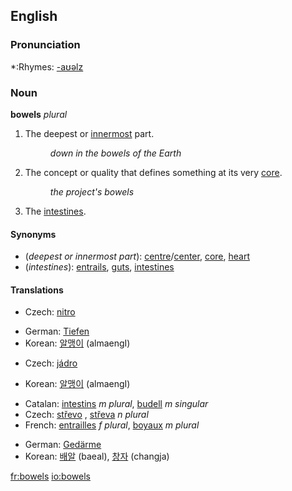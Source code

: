 ==English==

===Pronunciation===
*:Rhymes: [[Rhymes:English:-aʊəlz|-aʊəlz]]

===Noun===
'''bowels''' ''plural''

# The deepest or [[innermost]] part.
#:''down in the bowels of the Earth''
# The concept or quality that defines something at its very [[core]].
#:''the project's bowels''
# The [[intestines]].

====Synonyms====
*(''deepest or innermost part''): [[centre]]/[[center]], [[core]], [[heart]]
*(''intestines''): [[entrails]], [[gut]]s, [[intestine]]s

====Translations====

{{trans-top|deepest or innermost part}}
*Czech: [[nitro#Czech|nitro]] {{f}}
{{trans-mid}}
*German: [[Tiefen]] {{f}}
*Korean: [[알맹이]] (almaengI)
{{trans-bottom}}

{{trans-top|concept or quality that defines something at its very core}}
*Czech: [[jádro]] {{n}}
{{trans-mid}}
*Korean: [[알맹이]] (almaengI)
{{trans-bottom}}

{{trans-top|intestines}}
*Catalan: [[intestins]] ''m plural'', [[budell]] ''m singular''
*Czech: [[střevo]] {{n}}, [[střeva]] ''n plural''
*French: [[entrailles]] ''f plural'', [[boyaux]] ''m plural''
{{trans-mid}}
*German: [[Gedärme]] {{f}}
*Korean: [[배알]] (baeal), [[창자]] (changja)
{{trans-bottom}}

[[fr:bowels]]
[[io:bowels]]